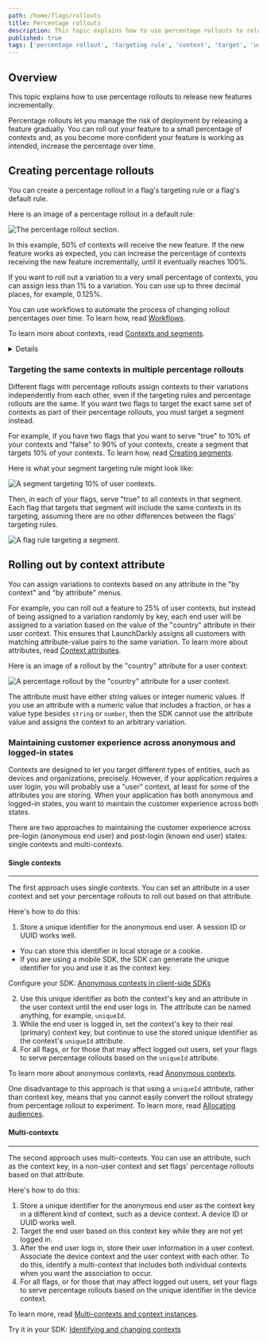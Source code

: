 ```yaml
---
path: /home/flags/rollouts
title: Percentage rollouts
description: This topic explains how to use percentage rollouts to release new features incrementally.
published: true
tags: ['percentage rollout', 'targeting rule', 'context', 'target', 'user']
---
```


## Overview

This topic explains how to use percentage rollouts to release new features incrementally.

Percentage rollouts let you manage the risk of deployment by releasing a feature gradually. You can roll out your feature to a small percentage of contexts and, as you become more confident your feature is working as intended, increase the percentage over time.

## Creating percentage rollouts

You can create a percentage rollout in a flag's targeting rule or a flag's default rule.

Here is an image of a percentage rollout in a default rule:

![The percentage rollout section.](flag-rules-percentage-fifty.png)

In this example, 50% of contexts will receive the new feature. If the new feature works as expected, you can increase the percentage of contexts receiving the new feature incrementally, until it eventually reaches 100%.

If you want to roll out a variation to a very small percentage of contexts, you can assign less than 1% to a variation. You can use up to three decimal places, for example, 0.125%.

You can use workflows to automate the process of changing rollout percentages over time. To learn how, read [Workflows](/home/feature-workflows/workflows).

To learn more about contexts, read [Contexts and segments](/home/contexts).

<Details summary="Expand Understanding percentage rollout logic">

### Understanding percentage rollout logic

When you set up a percentage rollout, each context receives a particular variation based on their context key.

The percentage rollout logic generates a hash based on both the context key and context kind. The SDK uses this hash to generate a percentage value for that context. That value, compared to the value set for the percentage rollout value, determines which variation a context receives. The hash has partitions from 1 to 100,000. When you assign flag variations, the hash assigns values from 1 to 100,000 to contexts in each partition, in order. For example, when you assign 50% to variation A, LaunchDarkly serves variation A to hash partitions from 1 to 50,000.

A common use case for percentage rollouts is to increment the percentage of customers targeted by a flag over time until 100% of the customers receive one variation of a flag. When you change the percentage allocation of contexts to flag variations, those contexts are reassigned different flag variations based on their partition's position in the 1 to 100,000 hash list. For example, if you change the percentage of contexts receiving variation A from 50% to 70%, partitions 50,001 to 70,000 would be added to the set of partitions already receiving variation A.

To learn more about rollouts and variation assignments, read [Percentage rollouts](/sdk/concepts/flag-evaluation-rules#percentage-rollouts).

</Details>

### Targeting the same contexts in multiple percentage rollouts

Different flags with percentage rollouts assign contexts to their variations independently from each other, even if the targeting rules and percentage rollouts are the same. If you want two flags to target the exact same set of contexts as part of their percentage rollouts, you must target a segment instead.

For example, if you have two flags that you want to serve "true" to 10% of your contexts and "false" to 90% of your contexts, create a segment that targets 10% of your contexts. To learn how, read [Creating segments](/home/contexts/segments#creating-segments).

Here is what your segment targeting rule might look like:

![A segment targeting 10% of user contexts.](rollout-segment-percentage.png)

Then, in each of your flags, serve "true" to all contexts in that segment. Each flag that targets that segment will include the same contexts in its targeting, assuming there are no other differences between the flags' targeting rules.

![A flag rule targeting a segment.](rollout-targeting-segment-percentage.png)

## Rolling out by context attribute

You can assign variations to contexts based on any attribute in the "by context" and "by attribute" menus.

For example, you can roll out a feature to 25% of user contexts, but instead of being assigned to a variation randomly by key, each end user will be assigned to a variation based on the value of the "country" attribute in their user context. This ensures that LaunchDarkly assigns all customers with matching attribute-value pairs to the same variation. To learn more about attributes, read [Context attributes](/home/contexts/attributes).

Here is an image of a rollout by the "country" attribute for a user context:

![A percentage rollout by the "country" attribute for a user context.](rules-percentage-rollout-attribute.png)

The attribute must have either string values or integer numeric values. If you use an attribute with a numeric value that includes a fraction, or has a value type besides `string` or `number`, then the SDK cannot use the attribute value and assigns the context to an arbitrary variation.

### Maintaining customer experience across anonymous and logged-in states

Contexts are designed to let you target different types of entities, such as devices and organizations, precisely. However, if your application requires a user login, you will probably use a "user" context, at least for some of the attributes you are storing. When your application has both anonymous and logged-in states, you want to maintain the customer experience across both states.

There are two approaches to maintaining the customer experience across pre-login (anonymous end user) and post-login (known end user) states: single contexts and multi-contexts.

#### Single contexts
---

The first approach uses single contexts. You can set an attribute in a user context and set your percentage rollouts to roll out based on that attribute.

Here's how to do this:

1. Store a unique identifier for the anonymous end user. A session ID or UUID works well.
  * You can store this identifier in local storage or a cookie.
  * If you are using a mobile SDK, the SDK can generate the unique identifier for you and use it as the context key.

  <LearnMoreSdk>

  Configure your SDK: [Anonymous contexts in client-side SDKs](/sdk/features/anonymous#client-side-sdks)

  </LearnMoreSdk>

2. Use this unique identifier as both the context's key and an attribute in the user context until the end user logs in. The attribute can be named anything, for example, `uniqueId`.
3. While the end user is logged in, set the context's key to their real (primary) context key, but continue to use the stored unique identifier as the context's `uniqueId` attribute.
4. For all flags, or for those that may affect logged out users, set your flags to serve percentage rollouts based on the `uniqueId` attribute.

To learn more about anonymous contexts, read [Anonymous contexts](/home/contexts/anonymous-contexts).

One disadvantage to this approach is that using a `uniqueId` attribute, rather than context key, means that you cannot easily convert the rollout strategy from percentage rollout to experiment. To learn more, read [Allocating audiences](/home/creating-experiments/allocation#allocating-audiences).

#### Multi-contexts
---

The second approach uses multi-contexts. You can use an attribute, such as the context key, in a non-user context and set flags' percentage rollouts based on that attribute.

Here's how to do this:

1. Store a unique identifier for the anonymous end user as the context key in a different kind of context, such as a device context. A device ID or UUID works well.
2. Target the end user based on this context key while they are not yet logged in.
3. After the end user logs in, store their user information in a user context. Associate the device context and the user context with each other. To do this, identify a multi-context that includes both individual contexts when you want the association to occur.
4. For all flags, or for those that may affect logged out users, set your flags to serve percentage rollouts based on the unique identifier in the device context.

To learn more, read [Multi-contexts and context instances](/home/contexts/multi-contexts).

<LearnMoreSdk>

Try it in your SDK: [Identifying and changing contexts](/sdk/features/identify)

</LearnMoreSdk>